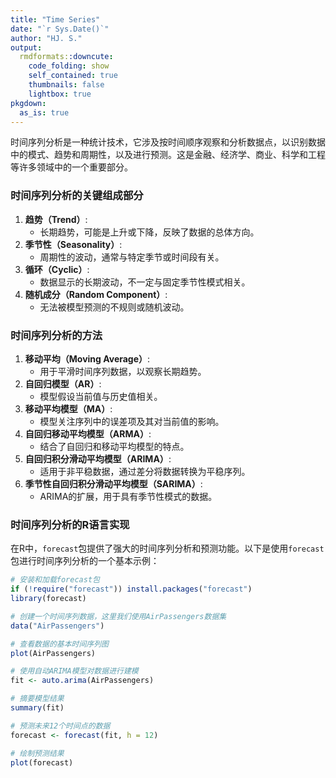 ```yaml
---
title: "Time Series"
date: "`r Sys.Date()`"
author: "HJ. S."
output:
  rmdformats::downcute:
    code_folding: show
    self_contained: true
    thumbnails: false
    lightbox: true
pkgdown:
  as_is: true
---
```

时间序列分析是一种统计技术，它涉及按时间顺序观察和分析数据点，以识别数据中的模式、趋势和周期性，以及进行预测。这是金融、经济学、商业、科学和工程等许多领域中的一个重要部分。

### 时间序列分析的关键组成部分

1. **趋势（Trend）**:
   - 长期趋势，可能是上升或下降，反映了数据的总体方向。

2. **季节性（Seasonality）**:
   - 周期性的波动，通常与特定季节或时间段有关。

3. **循环（Cyclic）**:
   - 数据显示的长期波动，不一定与固定季节性模式相关。

4. **随机成分（Random Component）**:
   - 无法被模型预测的不规则或随机波动。

### 时间序列分析的方法

1. **移动平均（Moving Average）**:
   - 用于平滑时间序列数据，以观察长期趋势。

2. **自回归模型（AR）**:
   - 模型假设当前值与历史值相关。

3. **移动平均模型（MA）**:
   - 模型关注序列中的误差项及其对当前值的影响。

4. **自回归移动平均模型（ARMA）**:
   - 结合了自回归和移动平均模型的特点。

5. **自回归积分滑动平均模型（ARIMA）**:
   - 适用于非平稳数据，通过差分将数据转换为平稳序列。

6. **季节性自回归积分滑动平均模型（SARIMA）**:
   - ARIMA的扩展，用于具有季节性模式的数据。

### 时间序列分析的R语言实现

在R中，`forecast`包提供了强大的时间序列分析和预测功能。以下是使用`forecast`包进行时间序列分析的一个基本示例：

```r
# 安装和加载forecast包
if (!require("forecast")) install.packages("forecast")
library(forecast)

# 创建一个时间序列数据，这里我们使用AirPassengers数据集
data("AirPassengers")

# 查看数据的基本时间序列图
plot(AirPassengers)

# 使用自动ARIMA模型对数据进行建模
fit <- auto.arima(AirPassengers)

# 摘要模型结果
summary(fit)

# 预测未来12个时间点的数据
forecast <- forecast(fit, h = 12)

# 绘制预测结果
plot(forecast)
```

